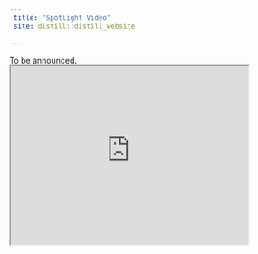 ```yaml
---
 title: "Spotlight Video"
 site: distill::distill_website
 
---
```


To be announced.
<iframe width="420" height="315"
src="https://www.youtube.com/embed/tgbNymZ7vqY">
</iframe>
<!-- [![Audi R8](http://img.youtube.com/vi/KOxbO0EI4MA/0.jpg)](https://www.youtube.com/watch?v=KOxbO0EI4MA "Audi R8") -->
